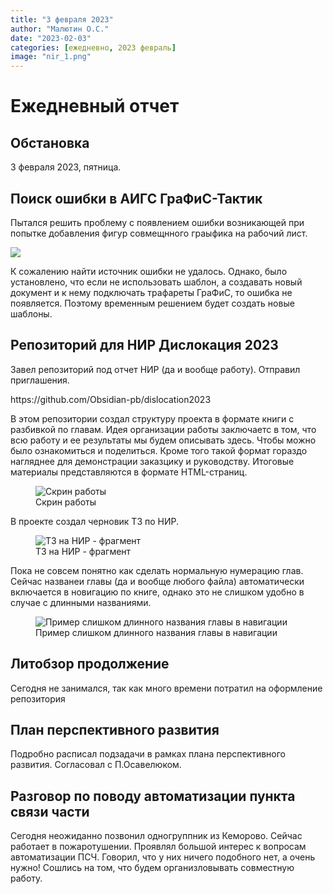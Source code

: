 ```yaml
---
title: "3 февраля 2023"
author: "Малютин О.С."
date: "2023-02-03"
categories: [ежедневно, 2023 февраль]
image: "nir_1.png"
---
```


# Ежедневный отчет
## Обстановка
3 февраля 2023, пятница.

## Поиск ошибки в АИГС ГраФиС-Тактик
Пытался решить проблему с появлением ошибки возникающей при попытке добавления фигур совмещнного граыфика на рабочий лист.

![](gfs_error.png)

К сожалению найти источник ошибки не удалось. Однако, было установлено, что если не использовать шаблон, а создавать новый документ и к нему подключать трафареты ГраФиС, то ошибка не появляется. Поэтому временным решением будет создать новые шаблоны.

## Репозиторий для НИР Дислокация 2023

Завел репозиторий под отчет НИР (да и вообще работу). Отправил приглашения. 

https://github.com/Obsidian-pb/dislocation2023

В этом репозитории создал структуру проекта в формате книги с разбивкой по главам. Идея организации работы заключаетс в том, что всю работу и ее результаты мы будем описывать здесь. Чтобы можно было ознакомиться и поделиться. Кроме того такой формат гораздо нагляднее для демонстрации заказцику и руководству. Итоговые материалы представляются в формате HTML-страниц.

![Скрин работы](nir_1.png){#fig-nir1}

В проекте создал черновик ТЗ по НИР.

![ТЗ на НИР - фрагмент](nir_2.png){#fig-nir2}

Пока не совсем понятно как сделать нормальную нумерацию глав. Сейчас названеи главы (да и вообще любого файла) автоматически включается в новигацию по книге, однако это не слишком удобно в случае с длинными названиями.

![Пример слишком длинного названия главы в навигации](toc.png){#fig-toc}

## Литобзор продолжение
Сегодня не занимался, так как много времени потратил на оформление репозитория

## План перспективного развития
Подробно расписал подзадачи в рамках плана перспективного развития. Согласовал с П.Осавелюком.

## Разговор по поводу автоматизации пункта связи части
Сегодня неожиданно позвонил одногруппник из Кеморово. Сейчас работает в пожаротушении. Проявлял большой интерес к вопросам автоматизации ПСЧ. Говорил, что у них ничего подобного нет, а очень нужно! Сошлись на том, что будем организловывать совместную работу.
